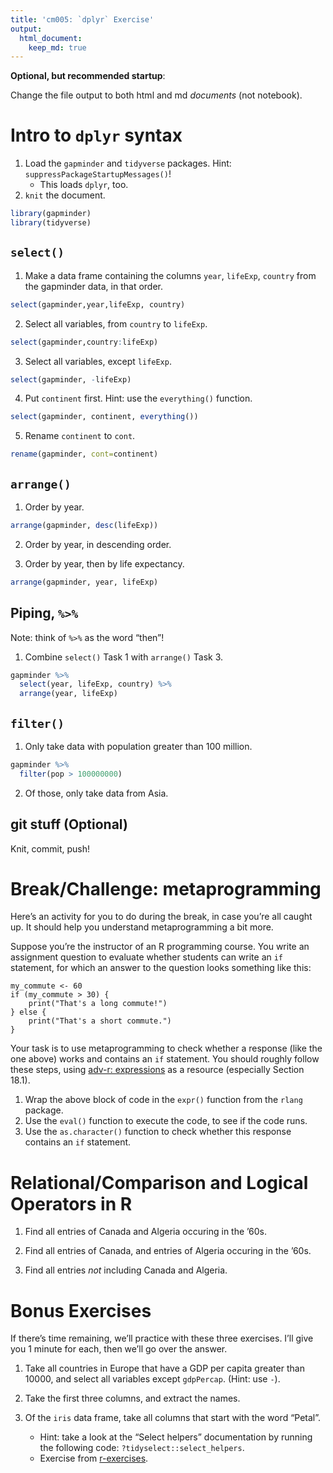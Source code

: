 ```yaml
---
title: 'cm005: `dplyr` Exercise'
output: 
  html_document:
    keep_md: true
---
```


**Optional, but recommended startup**:

Change the file output to both html and md _documents_ (not notebook).

# Intro to `dplyr` syntax

1. Load the `gapminder` and `tidyverse` packages. Hint: `suppressPackageStartupMessages()`!
    - This loads `dplyr`, too.
2. `knit` the document. 

```r
library(gapminder)
library(tidyverse)
```

## `select()`

1. Make a data frame containing the columns `year`, `lifeExp`, `country` from the gapminder data, in that order.

```r
select(gapminder,year,lifeExp, country)
```

2. Select all variables, from `country` to `lifeExp`. 
```r
select(gapminder,country:lifeExp)
```

3. Select all variables, except `lifeExp`.
```r
select(gapminder, -lifeExp)
```


4. Put `continent` first. Hint: use the `everything()` function.
```r
select(gapminder, continent, everything())
```


5. Rename `continent` to `cont`.

```r
rename(gapminder, cont=continent)
```

## `arrange()`

1. Order by year.

```r
arrange(gapminder, desc(lifeExp))
```

2. Order by year, in descending order.

3. Order by year, then by life expectancy.
```r
arrange(gapminder, year, lifeExp)
```

## Piping, `%>%`

Note: think of `%>%` as the word "then"!

1. Combine `select()` Task 1 with `arrange()` Task 3.
```r
gapminder %>%
  select(year, lifeExp, country) %>% 
  arrange(year, lifeExp)
```

## `filter()`

1. Only take data with population greater than 100 million.
```r
gapminder %>% 
  filter(pop > 100000000)
```

2. Of those, only take data from Asia.

## git stuff (Optional)

Knit, commit, push!

# Break/Challenge: metaprogramming

Here's an activity for you to do during the break, in case you're all caught up. It should help you understand metaprogramming a bit more.

Suppose you're the instructor of an R programming course. You write an assignment question to evaluate whether students can write an `if` statement, for which an answer to the question looks something like this:

```
my_commute <- 60
if (my_commute > 30) {
    print("That's a long commute!")
} else {
    print("That's a short commute.")
}
```

Your task is to use metaprogramming to check whether a response (like the one above) works and contains an `if` statement. You should roughly follow these steps, using [adv-r: expressions](https://adv-r.hadley.nz/expressions.html) as a resource (especially Section 18.1).

1. Wrap the above block of code in the `expr()` function from the `rlang` package.
2. Use the `eval()` function to execute the code, to see if the code runs.
3. Use the `as.character()` function to check whether this response contains an `if` statement.

# Relational/Comparison and Logical Operators in R

1. Find all entries of Canada and Algeria occuring in the '60s. 

2. Find all entries of Canada, and entries of Algeria occuring in the '60s. 
3. Find all entries _not_ including Canada and Algeria.

# Bonus Exercises

If there's time remaining, we'll practice with these three exercises. I'll give you 1 minute for each, then we'll go over the answer.

1. Take all countries in Europe that have a GDP per capita greater than 10000, and select all variables except `gdpPercap`. (Hint: use `-`).

2. Take the first three columns, and extract the names.

3. Of the `iris` data frame, take all columns that start with the word "Petal". 
    - Hint: take a look at the "Select helpers" documentation by running the following code: `?tidyselect::select_helpers`.
    - Exercise from [r-exercises](https://www.r-exercises.com/2017/10/19/dplyr-basic-functions-exercises/).
